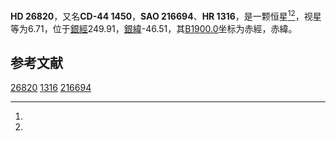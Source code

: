 {{Starbox begin
| name = HD 26820
}}
{{Starbox observe
| epoch = [[J2000.0|J2000.0]]
| constell = {{星座名待查}}<ref name=SIMBAD>{{cite web
 | url=http://simbad.u-strasbg.fr/simbad/sim-id?Ident=HR+1316
 | title=Pulsating variable Star
 | publisher=Centre de Données astronomiques de Strasbourg
 | work=SIMBAD
 | accessdate=2012-07-13
 | archive-date=2016-03-16
 | archive-url=https://web.archive.org/web/20160316163608/http://simbad.u-strasbg.fr/simbad/sim-id?Ident=HR+1316
 | dead-url=no
 }}</ref><ref name=DATA>{{cite web
 | url=http://vizier.u-strasbg.fr/viz-bin/VizieR-5?-out.add=.&-source=5050&-corr=PK=HR&-out.max=9999&HR=1316
 | title=VizieR Detailed Page
 | accessdate=2012-07-13
 | archive-date=2016-03-05
 | archive-url=https://web.archive.org/web/20160305045642/http://vizier.u-strasbg.fr/viz-bin/VizieR-5?-out.add=.&-source=5050&-corr=PK=HR&-out.max=9999&HR=1316
 | dead-url=no
 }}</ref>
| 星官 = 
| ra = {{RA|4|12|31.6}}<ref name=SIMBAD /><ref name=DATA />
| dec = {{DEC|-44|22|6}}<ref name=SIMBAD /><ref name=DATA />
| appmag_v = 6.71<ref name=SIMBAD /><ref name=DATA />
}}
{{Starbox character
| class = K3-4III<ref name=SIMBAD /><ref name=DATA />
| b-v = 1.48<ref name=SIMBAD /><ref name=DATA />
| u-b = 1.81<ref name=SIMBAD /><ref name=DATA />
| r-i = 0.71C<ref name=SIMBAD /><ref name=DATA />
| variable = 
}}
{{Starbox astrometry
| radial_v = 1.81
| prop_mo_ra = 41
| parallax = 
| p_error = 
}}
{{Starbox catalog
| names =CD-44 1450，[[SAO星表|SAO]] 216694，[[HD星表|HD]] 26820，[[HR星表|HR]] 1316}}
{{Starbox reference |Simbad=HR+1316}}
{{Starbox end}}

'''HD 26820'''，又名'''CD-44 1450'''，'''SAO 216694'''、'''HR 1316'''，是一颗恒星<ref name=SIMBAD /><ref name=DATA />，视星等为6.71，位于[[銀道座標系|銀經]]249.91，[[銀道座標系|銀緯]]-46.51，其[[B1900.0|B1900.0]]坐标为赤經{{RA|4|9|20.6}}，赤緯{{DEC|-44|-46.51|25}}。

== 参考文献 ==
{{reflist}}

{{star-stub}}

[[Category:HD和HDE天體|26820]]
[[Category:HR天體|1316]]
[[Category:SAO天體|216694]]